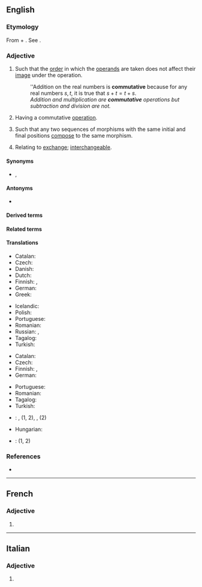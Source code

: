 ==English==

===Etymology===
From {{der|en|fr|commuter||to substitute or switch}} + {{af|en|-ative|t1=tending to}}. See {{m|en|commute}}.

===Adjective===
{{en-adj|-}}

# {{lb|en|mathematics|of a [[binary]] [[operation]]}} Such that the [[order]] in which the [[operand]]s are taken does not affect their [[image]] under the operation.
#: ''Addition on the real numbers is '''commutative''' because for any real numbers <math>s,t</math>, it is true that <math>s+t=t+s</math>.
#: ''Addition and multiplication are '''commutative''' operations but subtraction and division are not.''
# {{lb|en|algebra|of an [[algebraic structure]]}} Having a commutative [[operation]].
# {{lb|en|mathematics|of a [[diagram]] of [[morphism]]s}} Such that any two sequences of morphisms with the same initial and final positions [[compose]] to the same morphism.
# Relating to [[exchange]]; [[interchangeable]].

====Synonyms====
* {{sense|of an algebraic structure}} {{l|en|abelian}}, {{l|en|Abelian}}

====Antonyms====
* {{l|en|anticommutative}}

====Derived terms====
{{der4
|en|commutative justice
|commutative property
|commutative ring
|commutativity
}}

====Related terms====
{{rel2
|en|commutator
|commute
}}

====Translations====
{{trans-top|mathematics: such that order of operands does not affect result}}
* Catalan: {{t|ca|commutatiu}}
* Czech: {{t|cs|komutativní|m}}
* Danish: {{t|da|kommutativ}}
* Dutch: {{t+|nl|commutatief}}
* Finnish: {{t+|fi|kommutatiivinen}}, {{t|fi|vaihdannainen}}
* German: {{t+|de|kommutativ}}
* Greek: {{t+|el|αντιμεταθετικός}}
{{trans-mid}}
* Icelandic: {{t|is|víxlinn|m}}
* Polish: {{t+|pl|przemienny|m}}
* Portuguese: {{t+|pt|comutativo}}
* Romanian: {{t+|ro|comutativ}}
* Russian: {{t+|ru|коммутативный}}, {{t+|ru|перестановочный}}
* Tagalog: {{t|tl|palitin}}
* Turkish: {{t|tr|değişmeli}}
{{trans-bottom}}

{{trans-top|algebra: having a commutative operation}}
* Catalan: {{t|ca|commutatiu}}
* Czech: {{t|cs|komutativní|m}}
* Finnish: {{t+|fi|kommutatiivinen}}, {{t|fi|vaihdannainen}}
* German: {{t+|de|kommutativ}}
{{trans-mid}}
* Portuguese: {{t+|pt|comutativo}}
* Romanian: {{t+|ro|comutativ}}
* Tagalog: {{t|tl|palitin}}
* Turkish: {{t|tr|değişmeli}}
{{trans-bottom}}

{{checktrans-top}}
* {{ttbc|fr}}: {{t+check|fr|commutatif|m}}, {{t+check|fr|commutative|f}} (1, 2), {{t+check|fr|abélien|m}}, {{t+check|fr|abélienne|f}} (2)
* Hungarian: {{t+check|hu|kommutatív}}
{{trans-mid}}
* {{ttbc|es}}: {{t-check|es|conmutativo}} (1, 2)
{{trans-bottom}}

===References===
* {{pedia|commutative property}}

----

==French==

===Adjective===
{{head|fr|adjective form}}

# {{feminine singular of|fr|commutatif}}

----

==Italian==

===Adjective===
{{head|it|adjective form}}

# {{feminine plural of|it|commutativo}}
